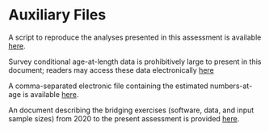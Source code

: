 \newpage

# Auxiliary Files
A script to reproduce the analyses presented in this assessment is available [here](https://github.com/afsc-assessments/bsai-fhs/blob/main/2024/R/2024_analysis.R). 

Survey conditional age-at-length data is prohibitively large to present in this document; readers may access these data electronically [here](https://github.com/afsc-assessments/bsai-fhs/blob/bafa7658d31e0b99fe11d626a58e1c01807c69ee/2024/mgmt/18.2c_2024/2020_BSAI_FHS.dat#L277)

A comma-separated electronic file containing the estimated numbers-at-age is available [here](https://github.com/afsc-assessments/bsai-fhs/blob/main/2024/mgmt/18.2c_2024/natage.csv).

An document describing the bridging exercises (software, data, and input sample sizes) from 2020 to the present assessment is provided [here](https://afsc-assessments.github.io/bsai-fhs/2024_bridging_analysis.html).

